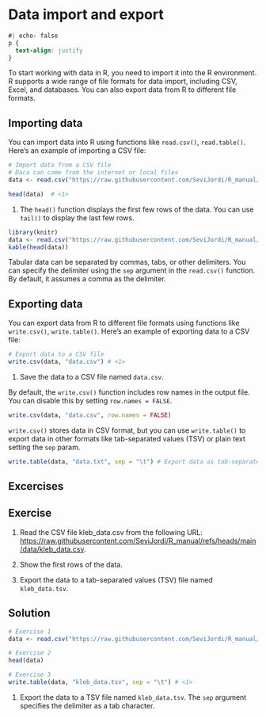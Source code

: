 # Data import and export

```css
#| echo: false
p {
  text-align: justify
}
```

To start working with data in R, you need to import it into the R environment. R supports a wide range of file formats for data import, including CSV, Excel, and databases. You can also export data from R to different file formats.

## Importing data

You can import data into R using functions like `read.csv()`, `read.table()`. Here's an example of importing a CSV file:

```r
# Import data from a CSV file
# Daca can come from the internet or local files
data <- read.csv("https://raw.githubusercontent.com/SeviJordi/R_manual/refs/heads/main/data/iris.csv")

head(data)  # <1>
```

1.  The `head()` function displays the first few rows of the data. You can use `tail()` to display the last few rows.


```r
library(knitr)
data <- read.csv("https://raw.githubusercontent.com/SeviJordi/R_manual/refs/heads/main/data/iris.csv")
kable(head(data))
```

::: callout-tip
Tabular data can be separated by commas, tabs, or other delimiters. You can specify the delimiter using the `sep` argument in the `read.csv()` function. By default, it assumes a comma as the delimiter.
:::

## Exporting data

You can export data from R to different file formats using functions like `write.csv()`, `write.table()`. Here's an example of exporting data to a CSV file:

```r
# Export data to a CSV file
write.csv(data, "data.csv") # <1>
```

1. Save the data to a CSV file named `data.csv`.

By default, the `write.csv()` function includes row names in the output file. You can disable this by setting `row.names = FALSE`.

```r
write.csv(data, "data.csv", row.names = FALSE)
```

`write.csv()` stores data in CSV format, but you can use `write.table()` to export data in other formats like tab-separated values (TSV) or plain text setting the `sep` param.

```r
write.table(data, "data.txt", sep = "\t") # Export data as tab-separated values
```

## Excercises

::: callout-important
## Exercise

1.  Read the CSV file kleb_data.csv from the following URL: <https://raw.githubusercontent.com/SeviJordi/R_manual/refs/heads/main/data/kleb_data.csv>.

2.  Show the first rows of the data.

3.  Export the data to a tab-separated values (TSV) file named `kleb_data.tsv`.
:::

::: {.callout-note collapse="true"}
## Solution

```r

# Exercise 1
data <- read.csv("https://raw.githubusercontent.com/SeviJordi/R_manual/refs/heads/main/data/kleb_data.csv")

# Exercise 2
head(data)

# Exercise 3
write.table(data, "kleb_data.tsv", sep = "\t") # <1>
```

1.  Export the data to a TSV file named `kleb_data.tsv`. \textbf{Note:} The `sep` argument specifies the delimiter as a tab character.
:::
